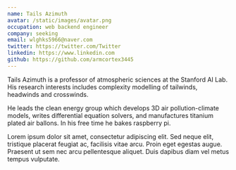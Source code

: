 ```yaml
---
name: Tails Azimuth
avatar: /static/images/avatar.png
occupation: web backend engineer
company: seeking
email: wlghks5966@naver.com
twitter: https://twitter.com/Twitter
linkedin: https://www.linkedin.com
github: https://github.com/armcortex3445
---
```


Tails Azimuth is a professor of atmospheric sciences at the Stanford AI Lab. His research interests includes complexity modelling of tailwinds, headwinds and crosswinds.

He leads the clean energy group which develops 3D air pollution-climate models, writes differential equation solvers, and manufactures titanium plated air ballons. In his free time he bakes raspberry pi.

Lorem ipsum dolor sit amet, consectetur adipiscing elit. Sed neque elit, tristique placerat feugiat ac, facilisis vitae arcu. Proin eget egestas augue. Praesent ut sem nec arcu pellentesque aliquet. Duis dapibus diam vel metus tempus vulputate.
